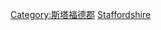 {{Commonscat|People of Staffordshire}}

[[Category:斯塔福德郡|Category:斯塔福德郡]]
[[Category:英格蘭各郡人物|Staffordshire]]